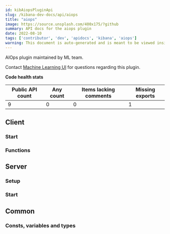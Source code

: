 ```yaml
---
id: kibAiopsPluginApi
slug: /kibana-dev-docs/api/aiops
title: "aiops"
image: https://source.unsplash.com/400x175/?github
summary: API docs for the aiops plugin
date: 2022-08-10
tags: ['contributor', 'dev', 'apidocs', 'kibana', 'aiops']
warning: This document is auto-generated and is meant to be viewed inside our experimental, new docs system. Reach out in #docs-engineering for more info.
---
```


AIOps plugin maintained by ML team.

Contact [Machine Learning UI](https://github.com/orgs/elastic/teams/ml-ui) for questions regarding this plugin.

**Code health stats**

| Public API count  | Any count | Items lacking comments | Missing exports |
|-------------------|-----------|------------------------|-----------------|
| 9 | 0 | 0 | 1 |

## Client

### Start
<DocDefinitionList data={[aiopsObj.client.start]}/>

### Functions
<DocDefinitionList data={aiopsObj.client.functions}/>

## Server

### Setup
<DocDefinitionList data={[aiopsObj.server.setup]}/>

### Start
<DocDefinitionList data={[aiopsObj.server.start]}/>

## Common

### Consts, variables and types
<DocDefinitionList data={aiopsObj.common.misc}/>

